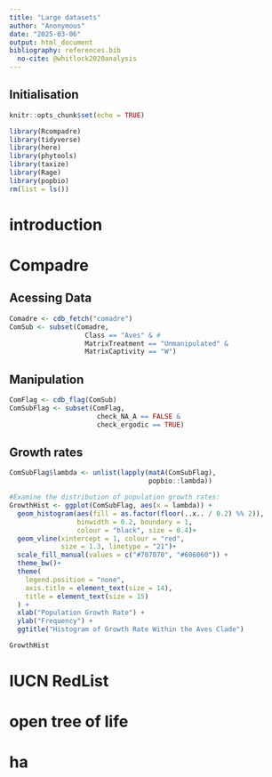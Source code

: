```yaml
---
title: "Large datasets"
author: "Anonymous"
date: "2025-03-06"
output: html_document
bibliography: references.bib
  no-cite: @whitlock2020analysis
---
```


## Initialisation

```r
knitr::opts_chunk$set(echo = TRUE)
```

```r
library(Rcompadre)
library(tidyverse)
library(here)
library(phytools)
library(taxize)
library(Rage)
library(popbio)
rm(list = ls())
```

# introduction

# Compadre

## Acessing Data

```r
Comadre <- cdb_fetch("comadre")
ComSub <- subset(Comadre,
                   Class == "Aves" & #
                   MatrixTreatment == "Unmanipulated" &
                   MatrixCaptivity == "W") 
```

## Manipulation

```r
ComFlag <- cdb_flag(ComSub)
ComSubFlag <- subset(ComFlag,
                      check_NA_A == FALSE &
                      check_ergodic == TRUE)
```

## Growth rates

```r
ComSubFlag$lambda <- unlist(lapply(matA(ComSubFlag), 
                                   popbio::lambda))

#Examine the distribution of population growth rates:
GrowthHist <- ggplot(ComSubFlag, aes(x = lambda)) +
  geom_histogram(aes(fill = as.factor(floor(..x.. / 0.2) %% 2)),
                 binwidth = 0.2, boundary = 1, 
                 colour = "black", size = 0.4)+
  geom_vline(xintercept = 1, colour = "red", 
             size = 1.3, linetype = "21")+
  scale_fill_manual(values = c("#707070", "#606060")) +
  theme_bw()+
  theme(
    legend.position = "none",
    axis.title = element_text(size = 14),
    title = element_text(size = 15)
  ) +
  xlab("Population Growth Rate") +
  ylab("Frequency") +
  ggtitle("Histogram of Growth Rate Within the Aves Clade")

GrowthHist
```

# IUCN RedList

# open tree of life

# ha
